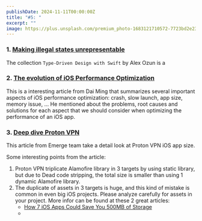 ```yaml
---
publishDate: 2024-11-11T00:00:00Z
title: "#5: "
excerpt: ""
image: https://plus.unsplash.com/premium_photo-1683121710572-7723bd2e235d?q=80&w=1932&auto=format&fit=crop&ixlib=rb-4.0.3&ixid=M3wxMjA3fDB8MHxwaG90by1wYWdlfHx8fGVufDB8fHx8fA%3D%3D
---
```


### 1. [Making illegal states unrepresentable](https://swiftology.io/articles/making-illegal-states-unrepresentable/)

The collection `Type-Driven Design with Swift` by Alex Ozun is a 

### 2. [The evolution of iOS Performance Optimization](https://starming.com/2024/10/28/kwdc24-in-seoul/)

This is a interesting article from Dai Ming that summarizes several important aspects of iOS performance optimization: crash, slow launch, app size, memory issue, ...
He mentioned about the problems, root causes and solutions for each aspect that we should consider when optimizing the performance of an iOS app.

### 3. [Deep dive Proton VPN](https://www.emergetools.com/deep-dives/proton-vpn)

This article from Emerge team take a detail look at Proton VPN iOS app size.

Some interesting points from the article:

1. Proton VPN triplicate Alamofire library in 3 targets by using static library, but due to Dead code stripping, the total size is smaller than using 1 dynamic Alamofire library.
2. The duplicate of assets in 3 targets is huge, and this kind of mistake is common in even big iOS projects. Please analyze carefully for assets in your project. More infor can be found at these 2 great articles:
    - [How 7 iOS Apps Could Save You 500MB of Storage](https://www.emergetools.com/blog/posts/7AppsThatCouldSaveYou500MB)
    - [](https://www.emergetools.com/blog/posts/make-your-ios-app-smaller-with-dynamic-frameworks)

